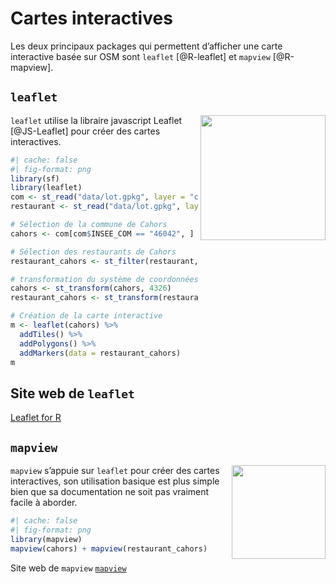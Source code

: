# Cartes interactives

Les deux principaux packages qui permettent d'afficher une carte interactive basée sur OSM sont `leaflet` [@R-leaflet] et `mapview` [@R-mapview].

## `leaflet`
<img src="img/logo_leaflet.png" align="right" width="200"/>
`leaflet` utilise la libraire javascript Leaflet [@JS-Leaflet] pour créer des cartes interactives.


```r
#| cache: false
#| fig-format: png
library(sf)
library(leaflet)
com <- st_read("data/lot.gpkg", layer = "communes", quiet = TRUE)
restaurant <- st_read("data/lot.gpkg", layer = "restaurants", quiet = TRUE)

# Sélection de la commune de Cahors
cahors <- com[com$INSEE_COM == "46042", ]

# Sélection des restaurants de Cahors
restaurant_cahors <- st_filter(restaurant, cahors)

# transformation du système de coordonnées en WGS84
cahors <- st_transform(cahors, 4326)
restaurant_cahors <- st_transform(restaurant_cahors, 4326)

# Création de la carte interactive
m <- leaflet(cahors) %>%
  addTiles() %>%
  addPolygons() %>%
  addMarkers(data = restaurant_cahors)
m
```

:::{.callout-note}
## Site web de `leaflet`
[Leaflet for R](https://rstudio.github.io/leaflet/)
:::


## `mapview`
<img src="img/logo_mapview.gif" align="right" width="150"/>
`mapview` s'appuie sur `leaflet` pour créer des cartes interactives, son utilisation basique est plus simple bien que sa documentation ne soit pas vraiment facile à aborder.

```r
#| cache: false
#| fig-format: png
library(mapview)
mapview(cahors) + mapview(restaurant_cahors)
```


:::{.callout-note}

Site web de `mapview`
[`mapview`](https://r-spatial.github.io/mapview/)
:::
